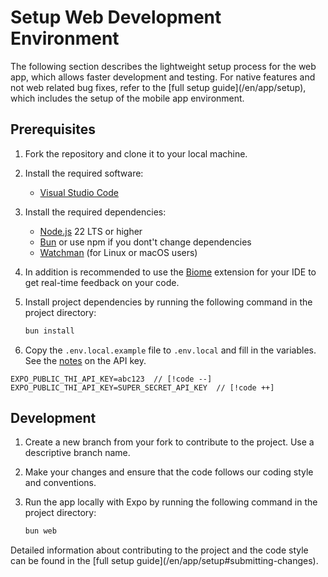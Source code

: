 
# Setup Web Development Environment

<Callout type="warning">
The following section describes the lightweight setup process for the web app, which allows faster development and testing.
For native features and not web related bug fixes, refer to the [full setup guide](/en/app/setup), which includes the setup of the mobile app environment.
</Callout>

## Prerequisites

1.  Fork the repository and clone it to your local machine.
2.  Install the required software:

    - [Visual Studio Code](https://code.visualstudio.com/)

3.  Install the required dependencies:

    - [Node.js](https://nodejs.org/en/) 22 LTS or higher
    - [Bun](https://bun.sh) or use npm if you dont't change dependencies
    - [Watchman](https://facebook.github.io/watchman/docs/install) (for Linux or macOS users)

4.  In addition is recommended to use the [Biome](https://marketplace.visualstudio.com/items?itemName=biomejs.biome) extension for your IDE to get real-time feedback on your code.

5.  Install project dependencies by running the following command in the project directory:

    ```sh
    bun install
    ```

6.  Copy the `.env.local.example` file to `.env.local` and fill in the variables.
    \
    See the [notes](/app/contribute#developer) on the API key.

```env
EXPO_PUBLIC_THI_API_KEY=abc123  // [!code --]
EXPO_PUBLIC_THI_API_KEY=SUPER_SECRET_API_KEY  // [!code ++]
```

## Development

1. Create a new branch from your fork to contribute to the project. Use a descriptive branch name.
2. Make your changes and ensure that the code follows our coding style and conventions.
3. Run the app locally with Expo by running the following command in the project directory:

   ```sh
   bun web
   ```

<Callout type="info">
Detailed information about contributing to the project and the code style can be found in the
[full setup guide](/en/app/setup#submitting-changes).
</Callout>
